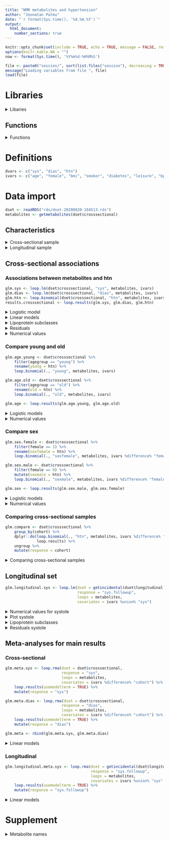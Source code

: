 ```yaml
---
title: "NMR metabolites and hypertension"
author: "Joonatan Palmu"
date: "`r format(Sys.time(), '%d.%m.%Y')`"
output: 
  html_document:
    number_sections: true
---
```


```r
knitr::opts_chunk$set(include = TRUE, echo = TRUE, message = FALSE, results='asis', cache=FALSE, warning=FALSE)
options(knitr.kable.NA = "")
now <- format(Sys.time(), '%Y%m%d-%H%M%S')
```

```r
file <- paste0("session/", sort(list.files("session"), decreasing = TRUE)[1])
message("Loading variables from file ", file)
load(file)
```

# Libraries

<details><summary>Libaries</summary>

```r
# BASIC
library(magrittr)
library(knitr)
library(kableExtra)
library(tidyr)
library(broom)
# MODELING
library(dplyr)
library(parallel)
library(doMC)
library(officer)
library(flextable)
library(lme4)
# PLOT
library(ggplot2)
library(ggrepel)
library(ggeffects)
library(isoband)
library(randomForest)
library(png)
library(RColorBrewer)
library(ggquiver)
library(ggcorrplot)
# OTHER
library(Boruta)
library(pander)
library(caret)
library(pROC)
library(broom.mixed)
library(haven)
library(readxl)
library(openxlsx)
library(ggforestplot)
library(patchwork)
library(ggfortify)
library(cluster)
library(tableone)
library(purrr)
library(nnet)
library(ordinal)
library(egg)
library(gridExtra)
library(sure)
library(stringr)
library(haven)
library(car)
library(xfun)
library(PredictABEL)
library(pROC)
library(stargazer)
library(nricens)
library(metafor)
```

</details>

## Functions

<details><summary>Functions</summary>

```r
sourcefiles <- c("articles-functions.R",
                 "articles-models.R",
                 "articles-plots.R",
                 "articles-tables.R")
```

```r
for (f in sourcefiles) {
    source(f)
}
```

```r
xfun::embed_files(c("rrnmr.Rmd", sourcefiles))
```

</details>

# Definitions

```r
dvars <- c("sys", "dias", "htn")
ivars <- c("age", "female", "bmi", "smoker", "diabetes", "leisure", "bptreat", "koltreat", "cohort")
```

# Data import

```r
dset <- readRDS("rds/dset-20200820-184513.rds")
metabolites <- getmetabolites(dset$crosssectional)
```

## Characteristics

<details><summary>Cross-sectional sample</summary>

```r
characteristicsTableFull(dset$crosssectional, test = TRUE) %>% mykable
```

</details>

<details><summary>Longitudinal sample</summary>

```r
characteristicsTableFull(dset$longitudinal) %>% mykable
```

</details>


## Cross-sectional associations

### Associations between metabolites and htn

```r
glm.sys <- loop.lm(dset$crosssectional, "sys", metabolites, ivars)
glm.dias <- loop.lm(dset$crosssectional, "dias", metabolites, ivars)
glm.htn <- loop.binomial(dset$crosssectional, "htn", metabolites, ivars)
results.crosssectional <- loop.results(glm.sys, glm.dias, glm.htn)
```

<details><summary>Logistic model</summary>

```r
myforestplot(results.crosssectional,
             xlim = c(0.7, 1.5),
             dims = c(18, 23),
             logodds = TRUE,
             responses = c("htn"),
             file = "cache/glmforest-crosssectional-htn.png")
```

<img src="cache/glmforest-crosssectional-htn.png" />

</details>

<details><summary>Linear models</summary>

```r
myforestplot(results.crosssectional,
             xlim = c(-2, 3),
             dims = c(18, 23),
             responses = c("sys", "dias"),
             file = "cache/glmforest-crosssectional-bp.png")
```

<img src="cache/glmforest-crosssectional-bp.png" />

</details>

<details><summary>Lipoprotein subclasses</summary>


```r
myforestplot(results.crosssectional,
             xlim = c(-2, 6),
             dims = c(18, 33),
             responses = c("sys", "dias"),
             panelone = c("Very low-density lipoprotein",
                          "Intermediate-density lipoprotein"),
             paneltwo = c("Low-density lipoprotein",
                          "High-density lipoprotein",
                          "General lipoprotein subclasses"),
             preprocess = subclasspreprocess,
             file = "cache/glmforest-crosssectional-liposubclasses-bp.png")
```

<img src = "cache/glmforest-crosssectional-liposubclasses-bp.png" />

</details>

<details><summary>Residuals</summary>

```r
ggsave(file="cache/glmforest-crosssectional-residuals-sys.png",
       arrangeGrob(grobs = loop.residuals(glm.sys), ncol = 4),
       height = 49,
       width = 8,
       dpi = 300,
       unit = "in")
```

<img src="cache/glmforest-crosssectional-residuals-sys.png" />

```r
ggsave(file = "cache/glmforest-crosssectional-htn-qq.png",
       plot = grid.arrange(grobs = loop.qq(glm.htn), ncol = 4),
       height = 49,
       width = 8,
       dpi = 300,
       unit = "in")
```

<img src = "cache/glmforest-crosssectional-htn-qq.png" />

</details>

<details><summary>Numerical values</summary>

```r
results.crosssectional %>% 
    results.table %>%
    mykable
```

</details>

### Compare young and old

```r
glm.age.young <- dset$crosssectional %>%
    filter(agegroup == "young") %>%
    rename(young = htn) %>%
    loop.binomial(., "young", metabolites, ivars)

glm.age.old <- dset$crosssectional %>%
    filter(agegroup == "old") %>%
    rename(old = htn) %>%
    loop.binomial(., "old", metabolites, ivars)

glm.age <- loop.results(glm.age.young, glm.age.old)
```

<details><summary>Logistic models</summary>

```r
myforestplot(glm.age,
             xlim = c(0.7, 1.5),
             dims = c(18, 23),
             logodds = TRUE,
             scale = agescale,
             responses = c("old", "young"),
             file = "cache/glmforest-crosssectional-age.png")
```

<img src = "cache/glmforest-crosssectional-age.png" />

</details>

<details><summary>Numerical values</summary>

```r
glm.age %>% 
    results.table %>%
    mykable
```

</details>

### Compare sex

```r
glm.sex.female <- dset$crosssectional %>%
    filter(female == 1) %>%
    rename(sexfemale = htn) %>%
    loop.binomial(., "sexfemale", metabolites, ivars %difference% "female")

glm.sex.male <- dset$crosssectional %>%
    filter(female == 0) %>%
    mutate(sexmale = htn) %>%
    loop.binomial(., "sexmale", metabolites, ivars %difference% "female")

glm.sex <- loop.results(glm.sex.male, glm.sex.female)
```

<details><summary>Logistic models</summary>

```r
myforestplot(glm.sex,
             xlim = c(0.7, 1.5),
             dims = c(18, 23),
             logodds = TRUE,
             scale = sexscale,
             responses = c("sexfemale", "sexmale"),
             file = "cache/glmforest-crosssectional-sex.png")
```

<img src = "cache/glmforest-crosssectional-sex.png" />

</details>

<details><summary>Numerical values</summary>

Numerical values

```r
glm.sex %>% 
    results.table %>%
    mykable
```

</details>

### Comparing cross-sectional samples

```r
glm.compare <- dset$crosssectional %>%
    group_by(cohort) %>% 
    dplyr::do(loop.binomial(., "htn", metabolites, ivars %difference% "cohort") %>%
              loop.results) %>%
    ungroup %>%
    mutate(response = cohort)
```

<details><summary>Comparing cross-sectional samples</summary>

```r
myforestplot(glm.compare,
             xlim = c(0.4, 2.5),
             dims = c(18, 23),
             logodds = TRUE,
             responses = c("1997", "2002", "2007", "2012", "T2000"),
             file = "cache/glmforest-crosssectional-cohort.png",
             scale = cohortscale)
```

<img src = "cache/glmforest-crosssectional-cohort.png" />

</details>

## Longitudinal set

```r
glm.longitudinal.sys <- loop.lm(dset = getincidental(dset$longitudinal),
                                response = "sys.followup",
                                loops = metabolites,
                                covariates = ivars %union% "sys")
```

<details><summary>Numerical values for systole</summary>

```r
( results.longitudinal <- loop.results(glm.longitudinal.sys) ) %>%
    results.table %>%
    mykable    
```

</details>

<details><summary>Plot systole</summary>

```r
myforestplot(results.longitudinal,
             responses = "sys.followup",
             logodds = FALSE,
             xlim = c(-2, 3),
             dims = c(18, 23),
             file = "cache/glmforest-longitudinal-sys.png")
```

<img src = "cache/glmforest-longitudinal-sys.png" />

</details>

<details><summary>Lipoprotein subclasses</summary>


```r
myforestplot(results.longitudinal %>% filter(std.error < 10000),
             xlim = c(-2, 2),
             dims = c(18, 28),
             responses = "sys.followup",
             panelone = c("Very low-density lipoprotein",
                          "Intermediate-density lipoprotein"),
             paneltwo = c("Low-density lipoprotein",
                          "High-density lipoprotein",
                          "General lipoprotein subclasses"),
             preprocess = subclasspreprocess,
             file = "cache/glmforest-longitudinal-liposubclasses-bp.png")
```

<img src = "cache/glmforest-crosssectional-liposubclasses-bp.png" />

</details>

<details><summary>Residuals systole</summary>

```r
ggsave(file = "cache/residuals-longitudinal-sys.png",
       plot = grid.arrange(grobs = loop.residuals(glm.longitudinal.sys), ncol = 4),
       height = 49,
       width = 8,
       dpi = 300,
       unit = "in")
```

<img src = "cache/residuals-longitudinal-sys.png" />

```r
ggsave(file = "cache/qq-longitudinal-sys.png",
       plot = grid.arrange(grobs = loop.qq(glm.longitudinal.sys), ncol = 4),
       height = 49,
       width = 8,
       dpi = 300,
       unit = "in")
```

<img src = "cache/qq-longitudinal-sys.png" />

</details>

## Meta-analyses for main results

### Cross-sectional


```r
glm.meta.sys <- loop.rma(dset = dset$crosssectional,
                         response = "sys",
                         loops = metabolites,
                         covariates = ivars %difference% "cohort") %>%
    loop.results(usemodelterm = TRUE) %>%
    mutate(response = "sys")

glm.meta.dias <- loop.rma(dset = dset$crosssectional,
                         response = "dias",
                         loops = metabolites,
                         covariates = ivars %difference% "cohort") %>%
    loop.results(usemodelterm = TRUE) %>%
    mutate(response = "dias")

glm.meta <- rbind(glm.meta.sys, glm.meta.dias)
```

<details><summary>Linear models</summary>

```r
myforestplot(glm.meta,
             xlim = c(-2, 3),
             dims = c(18, 23),
             responses = c("sys", "dias"),
             file = "cache/glmforest-crosssectional-bp-meta.png")
```

<img src="cache/glmforest-crosssectional-bp-meta.png" />

</details>


### Longitudinal

```r
glm.longitudinal.meta.sys <- loop.rma(dset = getincidental(dset$longitudinal),
                                      response = "sys.followup",
                                      loops = metabolites,
                                      covariates = ivars %union% "sys" %difference% "cohort") %>%
    loop.results(usemodelterm = TRUE) %>%
    mutate(response = "sys.followup")
```

<details><summary>Linear models</summary>

```r
myforestplot(glm.longitudinal.meta.sys,
             xlim = c(-2, 3),
             dims = c(18, 23),
             responses = "sys.followup",
             file = "cache/glmforest-longitudinal-sys-meta.png")
```

<img src="cache/glmforest-longitudinal-sys-meta.png" />

</details>


# Supplement

<details><summary>Metabolite names</summary>

```r
lapply(c2l(metabolites), function(x)
    data_frame(abbreviation = bioproperty(x),
               description = bioproperty(x, "description"),
               group = bioproperty(x, "group"),
               N = sum(!is.na(dset$crosssectional[[x]])),
               mean = attr(dset$crosssectional[[x]], "scaled:center"),
               sd = attr(dset$crosssectional[[x]], "scaled:scale"),
               unit = bioproperty(x, "unit"))) %>%
    purrr::map_df(., ~as.data.frame(.x)) %>%
    mutate_at(vars(mean, sd), round, 3) %>%
    arrange(abbreviation) %>%
    mykable
```

</details>
